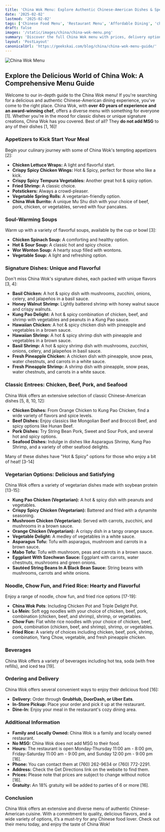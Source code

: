 ```yaml
---
title: 'China Wok Menu: Explore Authentic Chinese-American Dishes & Specials'
date: '2025-02-02'
lastmod: '2025-02-02'
tags: ['Chinese Food Menu', 'Restaurant Menu', 'Affordable Dining', 'china wok menu']
draft: false
images: '/static/images/china/china-wok-menu.png'
summary: 'Discover the full China Wok menu with prices, delivery options, and chef recommendations. Perfect for families, spice lovers, and fans of delicious Chinese cuisine! Serving up classics like Lo Mein, and offering no MSG in any of their dishes.'
layout: 'PostLayout'
canonicalUrl: 'https://geekskai.com/blog/china/china-wok-menu-guide/'
---
```


![China Wok Menu](/static/images/china/china-wok-menu.png)

## **Explore the Delicious World of China Wok: A Comprehensive Menu Guide**

Welcome to our in-depth guide to the China Wok menu! If you're searching for a delicious and authentic Chinese-American dining experience, you've come to the right place. China Wok, with **over 40 years of experience and an award-winning chef**, offers a diverse menu with something for everyone [1]. Whether you're in the mood for classic dishes or unique signature creations, China Wok has you covered. Best of all? They **do not add MSG** to any of their dishes [1, 16]!

### **Appetizers to Kick Start Your Meal**

Begin your culinary journey with some of China Wok's tempting appetizers [2]:

*   **Chicken Lettuce Wraps:** A light and flavorful start.
*   **Crispy Spicy Chicken Wings:** Hot & Spicy, perfect for those who like a kick.
*   **Crispy Spicy Tempura Vegetables:** Another great hot & spicy option.
*   **Fried Shrimp:** A classic choice.
*   **Potstickers:** Always a crowd-pleaser.
*   **Vegetable Spring Rolls:** A vegetarian-friendly option.
*   **China Wok Burrito:** A unique Mu Shu dish with your choice of beef, pork, chicken, or vegetables, served with four pancakes.

### **Soul-Warming Soups**

Warm up with a variety of flavorful soups, available by the cup or bowl [3]:

*   **Chicken Spinach Soup:** A comforting and healthy option.
*   **Hot & Sour Soup:** A classic hot and spicy choice.
*   **Wor Wonton Soup:** A hearty soup filled with wontons.
*   **Vegetable Soup:** A light and refreshing option.

### **Signature Dishes: Unique and Flavorful**

Don't miss China Wok's signature dishes, each packed with unique flavors [3, 4]:

*   **Basil Chicken:** A hot & spicy dish with mushrooms, zucchini, onions, celery, and jalapeños in a basil sauce.
*   **Honey Walnut Shrimp:** Lightly battered shrimp with honey walnut sauce and crispy walnuts.
*   **Kung Pao Delight:** A hot & spicy combination of chicken, beef, and shrimp with vegetables and peanuts in a Kung Pao sauce.
*   **Hawaiian Chicken:** A hot & spicy chicken dish with pineapple and vegetables in a brown sauce.
*   **Hawaiian Shrimp:** A hot & spicy shrimp dish with pineapple and vegetables in a brown sauce.
*    **Basil Shrimp:**  A hot & spicy shrimp dish with mushrooms, zucchini, onions, celery, and jalapeños in basil sauce.
*   **Fresh Pineapple Chicken:** A chicken dish with pineapple, snow peas, water chestnuts, and carrots in a white sauce.
*   **Fresh Pineapple Shrimp:**  A shrimp dish with pineapple, snow peas, water chestnuts, and carrots in a white sauce.

### **Classic Entrees: Chicken, Beef, Pork, and Seafood**

China Wok offers an extensive selection of classic Chinese-American dishes [5, 8, 10, 12]:

*   **Chicken Dishes:** From Orange Chicken to Kung Pao Chicken, find a wide variety of flavors and spice levels.
*   **Beef Dishes:** Enjoy classics like Mongolian Beef and Broccoli Beef, and spicy options like Hunan Beef.
*   **Pork Dishes:** Try String Bean Pork, Sweet and Sour Pork, and several hot and spicy options.
*   **Seafood Dishes:** Indulge in dishes like Asparagus Shrimp, Kung Pao Shrimp, and a variety of other seafood delights.

Many of these dishes have "Hot & Spicy" options for those who enjoy a bit of heat! [3-14]

### **Vegetarian Options: Delicious and Satisfying**

China Wok offers a variety of vegetarian dishes made with soybean protein [13-15]:

*   **Kung Pao Chicken (Vegetarian):** A hot & spicy dish with peanuts and vegetables.
*   **Crispy Spicy Chicken (Vegetarian):** Battered and fried with a dynamite seasoning.
*   **Mushroom Chicken (Vegetarian):** Served with carrots, zucchini, and mushrooms in a brown sauce.
*   **Orange Chicken (Vegetarian):** A crispy dish in a tangy orange sauce.
*   **Vegetable Delight:** A medley of vegetables in a white sauce.
*    **Asparagus Tofu:** Tofu with asparagus, mushroom and carrots in a brown sauce.
*   **Mabo Tofu:**  Tofu with mushroom, peas and carrots in a brown sauce.
*   **Eggplant With Szechwan Sauce:** Eggplant with carrots, water chestnuts, mushrooms and green onions.
*   **Sautéed String Beans In A Black Bean Sauce:** String beans with mushrooms, carrots and white onions.

### **Noodle, Chow Fun, and Fried Rice: Hearty and Flavorful**

Enjoy a range of noodle, chow fun, and fried rice options [17-19]:

*  **China Wok Pots**: Including Chicken Pot and Triple Delight Pot.
*   **Lo Mein:** Soft egg noodles with your choice of chicken, beef, pork, combination (chicken, beef, and shrimp), shrimp, or vegetables.
*   **Chow Fun:** Flat white rice noodles with your choice of chicken, beef, pork, combination (chicken, beef, and shrimp), shrimp, or vegetables.
*   **Fried Rice:** A variety of choices including chicken, beef, pork, shrimp, combination, Yang Chow, vegetable, and fresh pineapple chicken.

### **Beverages**
China Wok offers a variety of beverages including hot tea, soda (with free refills), and iced tea [19].

### **Ordering and Delivery**

China Wok offers several convenient ways to enjoy their delicious food [16]:

*   **Delivery:** Order through **GrubHub, DoorDash, or Uber Eats**.
*   **In-Store Pickup:** Place your order and pick it up at the restaurant.
*   **Dine-In:** Enjoy your meal in the restaurant's cozy dining area.

### **Additional Information**

*   **Family and Locally Owned:** China Wok is a family and locally owned restaurant.
*   **No MSG:** China Wok does not add MSG to their food.
*   **Hours:** The restaurant is open Monday-Thursday 11:00 am - 8:00 pm, Friday-Saturday 11:00 am - 9:00 pm, and Sunday 12:00 pm - 9:00 pm [16].
*   **Phone:** You can contact them at (760) 262-9634 or (760) 772-2291.
*    **Address:**  Check the Get Directions link on the website to find them.
*   **Prices:** Please note that prices are subject to change without notice [16].
*   **Gratuity:** An 18% gratuity will be added to parties of 6 or more [16].

### **Conclusion**

China Wok offers an extensive and diverse menu of authentic Chinese-American cuisine. With a commitment to quality, delicious flavors, and a wide variety of options, it’s a must-try for any Chinese food lover. Check out their menu today, and enjoy the taste of China Wok!
